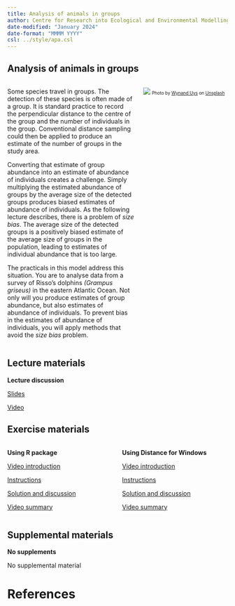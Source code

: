 ```yaml
---
title: Analysis of animals in groups
author: Centre for Research into Ecological and Environmental Modelling <br> **University of St Andrews**
date-modified: "January 2024"
date-format: "MMMM YYYY"
csl: ../style/apa.csl
---
```


## Analysis of animals in groups


::: columns

::: {.column width="60%"}
Some species travel in groups. The detection of these species is often made of a group. It is standard practice to record the perpendicular distance to the centre of the group and the number of individuals in the group. Conventional distance sampling could then be applied to produce an estimate of the number of groups in the study area.

Converting that estimate of group abundance into an estimate of abundance of individuals creates a challenge. Simply multiplying the estimated abundance of groups by the average size of the detected groups produces biased estimates of abundance of individuals. As the following lecture describes, there is a problem of *size bias*. The average size of the detected groups is a positively biased estimate of the average size of groups in the population, leading to estimates of individual abundance that is too large.

The practicals in this model address this situation. You are to analyse data from a survey of Risso's dolphins *(Grampus griseus)* in the eastern Atlantic Ocean. Not only will you produce estimates of group abundance, but also estimates of abundance of individuals. To prevent bias in the estimates of abundance of individuals, you will apply methods that avoid the *size bias* problem.
:::

::: {.column width="40%"}
![](dolphins-unsplash.jpg)
<font size=-2>Photo by <a href="https://unsplash.com/@wynand_uys?utm_content=creditCopyText&utm_medium=referral&utm_source=unsplash">Wynand Uys</a> on <a href="https://unsplash.com/photos/six-dolphins-at-calm-water-0_32AIxy1Hk?utm_content=creditCopyText&utm_medium=referral&utm_source=unsplash">Unsplash</a></font>
  

:::

:::

## Lecture materials
::: slide-deck
**Lecture discussion**


::: slides
[Slides](Mod9-2023-clusters.pdf)
:::


::: video
[Video](https://youtu.be/UOmdK6hrOwc)
:::
:::

## Exercise materials

::: columns

::: {.column width="50%"}
::: lab
**Using R package**

::: video
[Video introduction](https://youtu.be/rAtfUb08xLw)
:::


::: instructions
[Instructions](R-prac/Pr9-instructions.qmd)
:::

::: instructions
[Solution and discussion](R-prac/Prac9_solution.qmd)
:::

::: video
[Video summary](https://youtu.be/xVaeDjIhmgU)
:::


:::
:::

::: {.column width="50%"}

::: lab
**Using Distance for Windows**

::: video
[Video introduction](https://youtu.be/3Jl7B_zhWd8)
:::

::: instructions
[Instructions](DistWin-prac/Pr9-instructions-DistWin.qmd)
:::

::: instructions
[Solution and discussion](DistWin-prac/Pr9-solution-DistWin.qmd)
:::

::: video
[Video summary](https://youtu.be/5ACJPzKcIUY)
:::

:::

:::


:::

## Supplemental materials
::: homework
**No supplements**

::: instructions
No supplemental material
:::
:::

# References